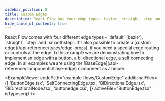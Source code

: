 ```yaml
---
sidebar_position: 0
title: Custom Edges
description: React Flow has four edge types- bezier, straight, step and smoothstep. It’s also possible to create a custom edge, if you need a special edge routing or controls at the edge.
hide_table_of_contents: true
---
```



<ExampleLayout>
React Flow comes with four different edge types - `default` (bezier), `straight`, `step` and `smoothstep`. It's also possible to create a [custom edge](/api-reference/types/edge-props), if you need a special edge routing or controls at the edge. In this example we are demonstrating how to implement an edge with a button, a bi-directional edge, a self connecting edge. In all examples we are using the [BaseEdge](/api-reference/components/base-edge) component as a helper.

<ExampleViewer
  codePath="example-flows/CustomEdge"
  additionalFiles={[
    'ButtonEdge.tsx',
    'SelfConnectingEdge.tsx',
    'BiDirectionalEdge.tsx',
    'BiDirectionalNode.tsx',
    'buttonedge.css',
  ]}
  activeFile="ButtonEdge.tsx"
  isTypescript
/>
</ExampleLayout>
